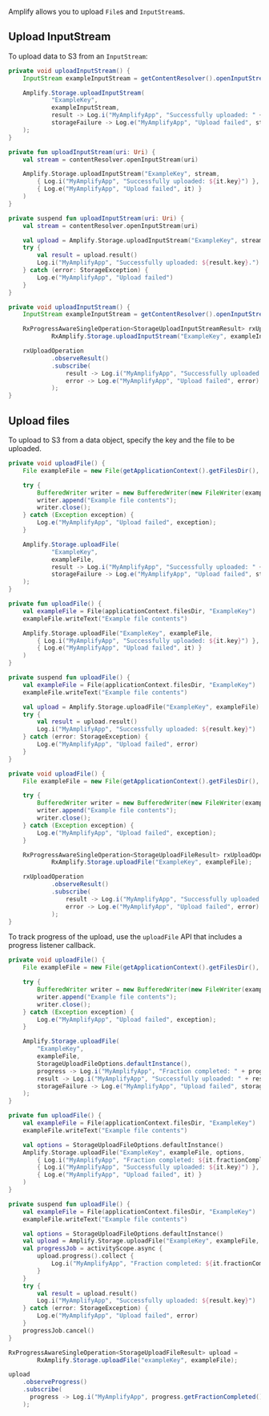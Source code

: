 Amplify allows you to upload `File`s and `InputStream`s.

## Upload InputStream
To upload data to S3 from an `InputStream`:

<BlockSwitcher>
<Block name="Java">

```java
private void uploadInputStream() {
    InputStream exampleInputStream = getContentResolver().openInputStream(uri);

    Amplify.Storage.uploadInputStream(
            "ExampleKey",
            exampleInputStream,
            result -> Log.i("MyAmplifyApp", "Successfully uploaded: " + result.getKey()),
            storageFailure -> Log.e("MyAmplifyApp", "Upload failed", storageFailure)
    );
}
```

</Block>
<Block name="Kotlin - Callbacks">

```kotlin
private fun uploadInputStream(uri: Uri) {
    val stream = contentResolver.openInputStream(uri)

    Amplify.Storage.uploadInputStream("ExampleKey", stream,
        { Log.i("MyAmplifyApp", "Successfully uploaded: ${it.key}") },
        { Log.e("MyAmplifyApp", "Upload failed", it) }
    )
}
```

</Block>
<Block name="Kotlin - Coroutines (Beta)">

```kotlin
private suspend fun uploadInputStream(uri: Uri) {
    val stream = contentResolver.openInputStream(uri)

    val upload = Amplify.Storage.uploadInputStream("ExampleKey", stream)
    try {
        val result = upload.result()
        Log.i("MyAmplifyApp", "Successfully uploaded: ${result.key}.")
    } catch (error: StorageException) {
        Log.e("MyAmplifyApp", "Upload failed")
    }
}
```

</Block>
<Block name="RxJava">

```java
private void uploadInputStream() {
    InputStream exampleInputStream = getContentResolver().openInputStream(uri);

    RxProgressAwareSingleOperation<StorageUploadInputStreamResult> rxUploadOperation =
            RxAmplify.Storage.uploadInputStream("ExampleKey", exampleInputStream);

    rxUploadOperation
            .observeResult()
            .subscribe(
                result -> Log.i("MyAmplifyApp", "Successfully uploaded: " + result.getKey()),
                error -> Log.e("MyAmplifyApp", "Upload failed", error)
            );
}
```

</Block>
</BlockSwitcher>

## Upload files
To upload to S3 from a data object, specify the key and the file to be uploaded. 

<BlockSwitcher>
<Block name="Java">

```java
private void uploadFile() {
    File exampleFile = new File(getApplicationContext().getFilesDir(), "ExampleKey");

    try {
        BufferedWriter writer = new BufferedWriter(new FileWriter(exampleFile));
        writer.append("Example file contents");
        writer.close();
    } catch (Exception exception) {
        Log.e("MyAmplifyApp", "Upload failed", exception);
    }

    Amplify.Storage.uploadFile(
            "ExampleKey",
            exampleFile,
            result -> Log.i("MyAmplifyApp", "Successfully uploaded: " + result.getKey()),
            storageFailure -> Log.e("MyAmplifyApp", "Upload failed", storageFailure)
    );
}
```

</Block>
<Block name="Kotlin - Callbacks">

```kotlin
private fun uploadFile() {
    val exampleFile = File(applicationContext.filesDir, "ExampleKey")
    exampleFile.writeText("Example file contents")

    Amplify.Storage.uploadFile("ExampleKey", exampleFile,
        { Log.i("MyAmplifyApp", "Successfully uploaded: ${it.key}") },
        { Log.e("MyAmplifyApp", "Upload failed", it) }
    )
}
```

</Block>
<Block name="Kotlin - Coroutines (Beta)">

```kotlin
private suspend fun uploadFile() {
    val exampleFile = File(applicationContext.filesDir, "ExampleKey")
    exampleFile.writeText("Example file contents")

    val upload = Amplify.Storage.uploadFile("ExampleKey", exampleFile)
    try {
        val result = upload.result()
        Log.i("MyAmplifyApp", "Successfully uploaded: ${result.key}")
    } catch (error: StorageException) {
        Log.e("MyAmplifyApp", "Upload failed", error)
    }
}
```

</Block>
<Block name="RxJava">

```java
private void uploadFile() {
    File exampleFile = new File(getApplicationContext().getFilesDir(), "ExampleKey");

    try {
        BufferedWriter writer = new BufferedWriter(new FileWriter(exampleFile));
        writer.append("Example file contents");
        writer.close();
    } catch (Exception exception) {
        Log.e("MyAmplifyApp", "Upload failed", exception);
    }

    RxProgressAwareSingleOperation<StorageUploadFileResult> rxUploadOperation =
            RxAmplify.Storage.uploadFile("ExampleKey", exampleFile);

    rxUploadOperation
            .observeResult()
            .subscribe(
                result -> Log.i("MyAmplifyApp", "Successfully uploaded: " + result.getKey()),
                error -> Log.e("MyAmplifyApp", "Upload failed", error)
            );
}
```

</Block>
</BlockSwitcher>

To track progress of the upload, use the `uploadFile` API that includes a progress listener callback.

<BlockSwitcher>
<Block name="Java">

```java
private void uploadFile() {
    File exampleFile = new File(getApplicationContext().getFilesDir(), "ExampleKey");

    try {
        BufferedWriter writer = new BufferedWriter(new FileWriter(exampleFile));
        writer.append("Example file contents");
        writer.close();
    } catch (Exception exception) {
        Log.e("MyAmplifyApp", "Upload failed", exception);
    }

    Amplify.Storage.uploadFile(
        "ExampleKey",
        exampleFile,
        StorageUploadFileOptions.defaultInstance(),
        progress -> Log.i("MyAmplifyApp", "Fraction completed: " + progress.getFractionCompleted()),
        result -> Log.i("MyAmplifyApp", "Successfully uploaded: " + result.getKey()),
        storageFailure -> Log.e("MyAmplifyApp", "Upload failed", storageFailure)
    );
}
```

</Block>
<Block name="Kotlin - Callbacks">

```kotlin
private fun uploadFile() {
    val exampleFile = File(applicationContext.filesDir, "ExampleKey")
    exampleFile.writeText("Example file contents")

    val options = StorageUploadFileOptions.defaultInstance()
    Amplify.Storage.uploadFile("ExampleKey", exampleFile, options,
        { Log.i("MyAmplifyApp", "Fraction completed: ${it.fractionCompleted}") },
        { Log.i("MyAmplifyApp", "Successfully uploaded: ${it.key}") },
        { Log.e("MyAmplifyApp", "Upload failed", it) }
    )
}
```

</Block>
<Block name="Kotlin - Coroutines (Beta)">

```kotlin
private suspend fun uploadFile() {
    val exampleFile = File(applicationContext.filesDir, "ExampleKey")
    exampleFile.writeText("Example file contents")

    val options = StorageUploadFileOptions.defaultInstance()
    val upload = Amplify.Storage.uploadFile("ExampleKey", exampleFile, options)
    val progressJob = activityScope.async {
        upload.progress().collect {
            Log.i("MyAmplifyApp", "Fraction completed: ${it.fractionCompleted}")
        }
    }
    try {
        val result = upload.result()
        Log.i("MyAmplifyApp", "Successfully uploaded: ${result.key}")
    } catch (error: StorageException) {
        Log.e("MyAmplifyApp", "Upload failed", error)
    }
    progressJob.cancel()
}
```

</Block>
<Block name="RxJava">

```java
RxProgressAwareSingleOperation<StorageUploadFileResult> upload =
        RxAmplify.Storage.uploadFile("exampleKey", exampleFile);

upload
    .observeProgress()
    .subscribe(
      progress -> Log.i("MyAmplifyApp", progress.getFractionCompleted())
    );
```

</Block>
</BlockSwitcher>
